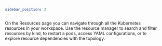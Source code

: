 ```yaml
---
sidebar_position: 3
---
```


On the Resources page you can navigate through all the Kubernetes resources in your workspace. Use the resource manager to search and filter resources by kind, to restart a pods, access YAML configurations, or to explore resource dependencies with the topology.
